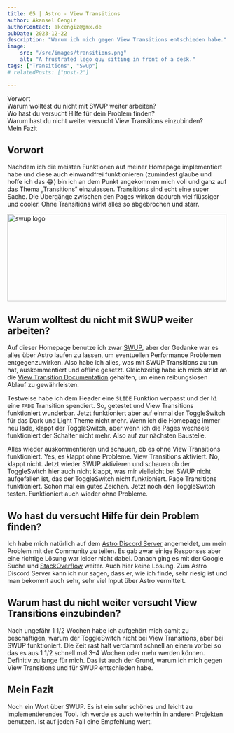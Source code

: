 ```yaml
---
title: 05 | Astro - View Transitions 
author: Akansel Cengiz
authorContact: akcengiz@gmx.de
pubDate: 2023-12-22
description: "Warum ich mich gegen View Transitions entschieden habe."
image:
    src: "/src/images/transitions.png"
    alt: "A frustrated lego guy sitting in front of a desk."
tags: ["Transitions", "Swup"]
# relatedPosts: ["post-2"]

---
```



<section class="w-10/12 text-justify"> 

<section id="toc">

- [Vorwort](#vorwort)
- [Warum wolltest du nicht mit SWUP weiter arbeiten?](#warum-wolltest-du-nicht-mit-swup-weiter-arbeiten)
- [Wo hast du versucht Hilfe für dein Problem finden?](#wo-hast-du-versucht-hilfe-für-dein-problem-finden)
- [Warum hast du nicht weiter versucht View Transitions einzubinden?](#warum-hast-du-nicht-weiter-versucht-view-transitions-einzubinden)
- [Mein Fazit](#mein-fazit)



</section>


## Vorwort

Nachdem ich die meisten Funktionen auf meiner Homepage implementiert habe und diese auch einwandfrei funktionieren (zumindest glaube und hoffe ich das 😂) bin ich an dem Punkt angekommen mich voll und ganz auf das Thema „Transitions“ einzulassen.
Transitions sind echt eine super Sache. Die Übergänge zwischen den Pages wirken dadurch viel flüssiger und cooler.
Ohne Transitions wirkt alles so abgebrochen und starr.

<img
  src="/src/images/swup.png"
  width="500"
  height="200"
  decoding="async"
  loading="lazy"
  alt="swup logo"
  class="border-2 border-dark float-left
   m-4"
/>

## Warum wolltest du nicht mit SWUP weiter arbeiten?

Auf dieser Homepage benutze ich zwar [SWUP](https://swup.js.org/ "SWUP"), aber der Gedanke war es alles über Astro laufen zu lassen, um eventuellen Performance
Problemen entgegenzuwirken.
Also habe ich alles, was mit SWUP Transitions zu tun hat, auskommentiert und offline gesetzt.
Gleichzeitig habe ich mich strikt an die [View Transition Documentation](https://docs.astro.build/en/tutorials/add-view-transitions/ "View Transition Documentation") gehalten, um einen reibungslosen Ablauf zu gewährleisten. 

Testweise habe ich dem Header eine `SLIDE` Funktion verpasst und der `h1` eine `FADE` Transition spendiert.
So, getestet und View Transitions funktioniert wunderbar.
Jetzt funktioniert aber auf einmal der ToggleSwitch für das Dark und Light Theme nicht mehr.
Wenn ich die Homepage immer neu lade, klappt der ToggleSwitch, aber wenn ich die Pages wechsele funktioniert der Schalter nicht mehr.
Also auf zur nächsten Baustelle.

Alles wieder auskommentieren und schauen, ob es ohne View Transitions funktioniert.
Yes, es klappt ohne Probleme.
View Transitions aktiviert.
No, klappt nicht.
Jetzt wieder SWUP aktivieren und schauen ob der ToggleSwitch hier auch nicht klappt, was mir vielleicht bei SWUP nicht aufgefallen ist, das der ToggleSwitch nicht funktioniert.
Page Transitions funktioniert.
Schon mal ein gutes Zeichen. Jetzt noch den ToggleSwitch testen. Funktioniert auch wieder ohne Probleme.

## Wo hast du versucht Hilfe für dein Problem finden?

Ich habe mich natürlich auf dem [Astro Discord Server](https://discord.com/invite/grF4GTXXYm "Astro Discord Server") angemeldet, um mein Problem mit der Community zu teilen.
Es gab zwar einige Responses aber eine richtige Lösung war leider nicht dabei.
Danach ging es mit der Google Suche und [StackOverflow](https://stackoverflow.com/ "StackOverflow") weiter.
Auch hier keine Lösung.
Zum Astro Discord Server kann ich nur sagen, dass er, wie ich finde, sehr riesig ist und man bekommt auch sehr, sehr viel Input über Astro vermittelt.


## Warum hast du nicht weiter versucht View Transitions einzubinden?

Nach ungefähr 1 1/2 Wochen habe ich aufgehört mich damit zu beschäftigen, warum der ToggleSwitch nicht bei View Transitions, aber bei SWUP funktioniert.
Die Zeit rast halt verdammt schnell an einem vorbei so das es aus 1 1/2 schnell mal 3–4 Wochen oder mehr werden können.
Definitiv zu lange für mich.
Das ist auch der Grund, warum ich mich gegen View Transitions und für SWUP entschieden habe.


## Mein Fazit

Noch ein Wort über SWUP. Es ist ein sehr schönes und leicht zu implementierendes Tool.
Ich werde es auch weiterhin in anderen Projekten benutzen.
Ist auf jeden Fall eine Empfehlung wert.

</section>